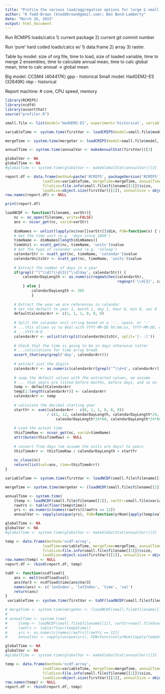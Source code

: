 ```yaml
---
title: "Profile the various load/aggregation options for large & small files"
author: "K Todd-Brown (ktoddbrown@gmail.com); Ben Bond-Lamberty"
date: "March 26, 2015"
output: html_document
---
```


Run RCMIP5 loads/calcs 1) current package 2) current git commit number

Run 'pure' hard coded loads/calcs w/ 1) data.frame 2) array 3) raster.

Table by model: size of org file, time to load, size of loaded variable, time to merge 2 ensembles, time to calculate annual mean, time to calc global mean, time to calc annual -> global mean


Big model: CCSM4 (404417K) gpp - historical
Small model: HadGEM2-ES (32649K) nbp - historical

Report machine: # core, CPU speed, memory

```r
library(RCMIP5)
library(ncdf4)
library(assertthat)
source("profiler.R")

small.file <- list(model='HadGEM2-ES', experiment='historical', variable='nbp', ensemble=list('r3i1p1', 'r4i1p1'), domain=list('Lmon', 'Lmon'), path='../sampledata/monthly', filename=list('../sampledata/monthly/nbp_Lmon_HadGEM2-ES_historical_r3i1p1_195912-198411.nc','../sampledata/monthly/nbp_Lmon_HadGEM2-ES_historical_r4i1p1_195912-198411.nc'))

```

```r
variableTime <- system.time(firstVar <- loadCMIP5(model=small.file$model, variable=small.file$variable, experiment=small.file$experiment, ensemble=small.file$ensemble[[1]], domain=small.file$domain[[1]], path=small.file$path))[3]

mergeTime <- system.time(mergeVar <- loadCMIP5(model=small.file$model, variable=small.file$variable, experiment=small.file$experiment, domain=small.file$domain[[1]], path=small.file$path))[3]

annualTime <- system.time(annualVar <- makeAnnualStat(firstVar))[3]

globalVar <- NA
globalTime <- NA
#globalTime <- system.time(globalVar <- makeGlobalStat(annualVar))[3]

report.df <- data.frame(method=paste('RCMIP5', packageVersion('RCMIP5'), sep='v'), 
                 loadTime=variableTime, mergeTime=mergeTime, annualTime=annualTime, globalTime=globalTime, 
                 fileSize=file.info(small.file$filename[[1]])$size, 
                 loadSize=object.size(firstVar)[[1]], annualSize = object.size(annualVar)[[1]], globalSize = object.size(globalVar)[[1]])
row.names(report.df) <- NULL

print(report.df)
```

```r
loadNCDF <- function(filename, varStr){
    nc <- nc_open(filename, write=FALSE)
    ans <- ncvar_get(nc, varid=varStr)
    
    dimNames <- unlist(lapply(nc$var[[varStr]]$dim, FUN=function(x) { x$name }))
    # Get the time unit (e.g. 'days since 1860')
    timeName <- dimNames[length(dimNames)]
    timeUnit <- ncatt_get(nc, timeName, 'units')$value
    # Get the type of calendar used (e.g. 'noleap')
    calendarStr <- ncatt_get(nc, timeName, 'calendar')$value
    calendarUnitsStr <- ncatt_get(nc, timeName, 'units')$value
            
    # Extract the number of days in a year
    if(grepl('^[^\\d]*\\d{3}[^\\d]day', calendarStr)) {
        calendarDayLength <- as.numeric(regmatches(calendarStr,
                                                   regexpr('\\d{3}', calendarStr)))
        } else {
            calendarDayLength <- 365
            }
    
    # Extract the year we are references in calendar
    # Set the default to year 1, month 1, day 1, hour 0, min 0, sec 0
    defaultCalendarArr <- c(1, 1, 1, 0, 0, 0)
    
    # Split the calandar unit string based on a '-', space, or ':'
    # ...this allows us to deal with YYYY-MM-DD hh:mm:ss, YYYY-MM-DD, or
    # ...YYYY-M-D
    calendarArr <- unlist(strsplit(calendarUnitsStr, split='[- :]'))
    
    # Check that the time is going to be in days otherwise latter
    # ...calculations for time array break
    assert_that(any(grepl('day', calendarArr)))
    
    # extract just the digits
    calendarArr <- as.numeric(calendarArr[grepl('^\\d+$', calendarArr)])
    
    # swap the default values with the extracted values, we assume
    # ... that years are listed before months, before days, and so on
    temp <- defaultCalendarArr
    temp[1:length(calendarArr)] <- calendarArr
    calendarArr <- temp
    
    # calculate the decimal starting year
    startYr <- sum((calendarArr - c(0, 1, 1, 0, 0, 0))
                   / c(1, 12, calendarDayLength, calendarDayLength*24,
                       calendarDayLength*24*60, calendarDayLength*24*60*60))
    
    # Load the actual time
    thisTimeRaw <- ncvar_get(nc, varid=timeName)
    attributes(thisTimeRaw) <- NULL
    
    # convert from days (we assume the units are days) to years
    thisTimeArr <- thisTimeRaw / calendarDayLength + startYr
    
    nc_close(nc)
    return(list(val=ans, time=thisTimeArr))
}

variableTime <- system.time(firstVar <- loadNCDF(small.file$filename[[1]], varStr=small.file$variable)$val)[3]

mergeTime <- system.time(mergeVar <- (loadNCDF(small.file$filename[[1]], varStr=small.file$variable)$val + loadNCDF(small.file$filename[[2]], varStr=small.file$variable)$val)/2)[3]

annualTime <- system.time(
    {temp <- loadNCDF(small.file$filename[[1]], varStr=small.file$variable)
    rawYrs <- table(floor(temp$time))
    yrs <- as.numeric(names(rawYrs)[rawYrs == 12])
    annualVar <- vapply(unique(yrs), FUN=function(yrNum){apply(temp$val[,,yrNum == yrs], c(1,2), mean)}, FUN.VALUE=temp$val[,,1])})[3]

globalTime <- NA
globalVar <- NA
#globalTime <- system.time(globalVar <- makeGlobalStat(annualVar))[3]

temp <- data.frame(method='ncdf-array', 
                 loadTime=variableTime, mergeTime=mergeTime, annualTime=annualTime, globalTime=globalTime, 
                 fileSize=file.info(small.file$filename[[1]])$size, 
                 loadSize=object.size(firstVar)[[1]], annualSize = object.size(annualVar)[[1]], globalSize = object.size(globalVar)[[1]])
row.names(temp) <- NULL
report.df <- rbind(report.df, temp)
```

```r
toDF <- function(ncdfload){
    ans <- melt(ncdfload$val)
    ans$Var3 <- ncdfload$time[ans$Var3]
    names(ans) <- c('lonIndex', 'latIndex', 'time', 'val')
    return(ans)
}
 variableTime <- system.time(firstVar <- toDF(loadNCDF(small.file$filename[[1]], varStr=small.file$variable)))[3]

# mergeTime <- system.time(mergeVar <- (loadNCDF(small.file$filename[[1]], varStr=small.file$variable)$val + loadNCDF(small.file$filename[[2]], varStr=small.file$variable)$val)/2)[3]
# 
# annualTime <- system.time(
#     {temp <- loadNCDF(small.file$filename[[1]], varStr=small.file$variable)
#     rawYrs <- table(floor(temp$time))
#     yrs <- as.numeric(names(rawYrs)[rawYrs == 12])
#     annualVar <- vapply(unique(yrs), FUN=function(yrNum){apply(temp$val[,,yrNum == yrs], c(1,2), mean)}, FUN.VALUE=temp$val[,,1])})[3]

globalTime <- NA
globalVar <- NA
#globalTime <- system.time(globalVar <- makeGlobalStat(annualVar))[3]

temp <- data.frame(method='ncdf-array', 
                 loadTime=variableTime, mergeTime=mergeTime, annualTime=annualTime, globalTime=globalTime, 
                 fileSize=file.info(small.file$filename[[1]])$size, 
                 loadSize=object.size(firstVar)[[1]], annualSize = object.size(annualVar)[[1]], globalSize = object.size(globalVar)[[1]])
row.names(temp) <- NULL
report.df <- rbind(report.df, temp)
```
